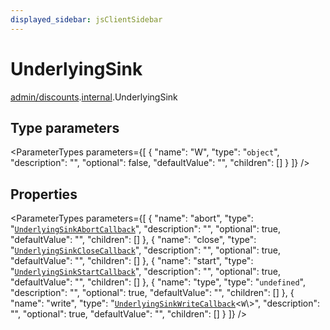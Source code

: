 ```yaml
---
displayed_sidebar: jsClientSidebar
---
```



# UnderlyingSink

[admin/discounts](../../modules/admin_discounts.mdx).[internal](../../admin_discounts/modules/admin_discounts.internal.mdx).UnderlyingSink

## Type parameters

<ParameterTypes parameters={[
  {
    "name": "W",
    "type": "`object`",
    "description": "",
    "optional": false,
    "defaultValue": "",
    "children": []
  }
]} />

## Properties

<ParameterTypes parameters={[
  {
    "name": "abort",
    "type": "[`UnderlyingSinkAbortCallback`](admin_discounts.internal.UnderlyingSinkAbortCallback.mdx)",
    "description": "",
    "optional": true,
    "defaultValue": "",
    "children": []
  },
  {
    "name": "close",
    "type": "[`UnderlyingSinkCloseCallback`](admin_discounts.internal.UnderlyingSinkCloseCallback.mdx)",
    "description": "",
    "optional": true,
    "defaultValue": "",
    "children": []
  },
  {
    "name": "start",
    "type": "[`UnderlyingSinkStartCallback`](admin_discounts.internal.UnderlyingSinkStartCallback.mdx)",
    "description": "",
    "optional": true,
    "defaultValue": "",
    "children": []
  },
  {
    "name": "type",
    "type": "`undefined`",
    "description": "",
    "optional": true,
    "defaultValue": "",
    "children": []
  },
  {
    "name": "write",
    "type": "[`UnderlyingSinkWriteCallback`](admin_discounts.internal.UnderlyingSinkWriteCallback.mdx)<`W`\\>",
    "description": "",
    "optional": true,
    "defaultValue": "",
    "children": []
  }
]} />

